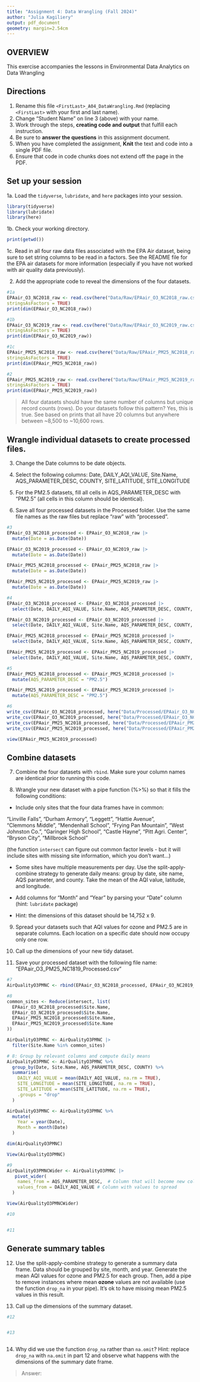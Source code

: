 ```yaml
---
title: "Assignment 4: Data Wrangling (Fall 2024)"
author: "Julia Kagiliery"
output: pdf_document
geometry: margin=2.54cm
---
```


## OVERVIEW

This exercise accompanies the lessons in Environmental Data Analytics on Data Wrangling 

## Directions

1. Rename this file `<FirstLast>_A04_DataWrangling.Rmd` (replacing `<FirstLast>` with your first and last name).
2. Change "Student Name" on line 3 (above) with your name.
3. Work through the steps, **creating code and output** that fulfill each instruction.
4. Be sure to **answer the questions** in this assignment document.
5. When you have completed the assignment, **Knit** the text and code into a single PDF file.
6. Ensure that code in code chunks does not extend off the page in the PDF.


## Set up your session 

1a. Load the `tidyverse`,  `lubridate`, and `here` packages into your session.

```r
library(tidyverse)
library(lubridate)
library(here)
```


1b. Check your working directory.

```r
print(getwd())
```


1c. Read in all four raw data files associated with the EPA Air dataset, being sure to set string columns to be read in a factors. See the README file for the EPA air datasets for more information (especially if you have not worked with air quality data previously). 

2. Add the appropriate code to reveal the dimensions of the four datasets. 

```r
#1a 
EPAair_O3_NC2018_raw <- read.csv(here("Data/Raw/EPAair_O3_NC2018_raw.csv"),
stringsAsFactors = TRUE)
print(dim(EPAair_O3_NC2018_raw))

#1b 
EPAair_O3_NC2019_raw <- read.csv(here("Data/Raw/EPAair_O3_NC2019_raw.csv"),
stringsAsFactors = TRUE)
print(dim(EPAair_O3_NC2019_raw))

#1c 
EPAair_PM25_NC2018_raw <- read.csv(here("Data/Raw/EPAair_PM25_NC2018_raw.csv"),
stringsAsFactors = TRUE)
print(dim(EPAair_PM25_NC2018_raw))

#2 
EPAair_PM25_NC2019_raw <- read.csv(here("Data/Raw/EPAair_PM25_NC2019_raw.csv"),
stringsAsFactors = TRUE)
print(dim(EPAair_PM25_NC2019_raw))
```

>All four datasets should have the same number of columns but unique record counts (rows). Do your datasets follow this pattern?
Yes, this is true. See based on prints that all have 20 columns but anywhere between ~8,500 to ~10,600 rows.

## Wrangle individual datasets to create processed files.

3. Change the Date columns to be date objects.

4. Select the following columns: Date, DAILY_AQI_VALUE, Site.Name, AQS_PARAMETER_DESC, COUNTY, SITE_LATITUDE, SITE_LONGITUDE

5. For the PM2.5 datasets, fill all cells in AQS_PARAMETER_DESC with "PM2.5" (all cells in this column should be identical).

6. Save all four processed datasets in the Processed folder. Use the same file names as the raw files but replace "raw" with "processed".

```r
#3
EPAair_O3_NC2018_processed <- EPAair_O3_NC2018_raw |>
  mutate(Date = as.Date(Date))

EPAair_O3_NC2019_processed <- EPAair_O3_NC2019_raw |>
  mutate(Date = as.Date(Date))

EPAair_PM25_NC2018_processed <- EPAair_PM25_NC2018_raw |>
  mutate(Date = as.Date(Date))

EPAair_PM25_NC2019_processed <- EPAair_PM25_NC2019_raw |>
  mutate(Date = as.Date(Date))

#4
EPAair_O3_NC2018_processed <- EPAair_O3_NC2018_processed |>
  select(Date, DAILY_AQI_VALUE, Site.Name, AQS_PARAMETER_DESC, COUNTY, SITE_LATITUDE, SITE_LONGITUDE)

EPAair_O3_NC2019_processed <- EPAair_O3_NC2019_processed |>
  select(Date, DAILY_AQI_VALUE, Site.Name, AQS_PARAMETER_DESC, COUNTY, SITE_LATITUDE, SITE_LONGITUDE)

EPAair_PM25_NC2018_processed <- EPAair_PM25_NC2018_processed |>
  select(Date, DAILY_AQI_VALUE, Site.Name, AQS_PARAMETER_DESC, COUNTY, SITE_LATITUDE, SITE_LONGITUDE)

EPAair_PM25_NC2019_processed <- EPAair_PM25_NC2019_processed |>
  select(Date, DAILY_AQI_VALUE, Site.Name, AQS_PARAMETER_DESC, COUNTY, SITE_LATITUDE, SITE_LONGITUDE)

#5
EPAair_PM25_NC2018_processed <- EPAair_PM25_NC2018_processed |>
  mutate(AQS_PARAMETER_DESC = "PM2.5")

EPAair_PM25_NC2019_processed <- EPAair_PM25_NC2019_processed |>
  mutate(AQS_PARAMETER_DESC = "PM2.5")

#6
write_csv(EPAair_O3_NC2018_processed, here("Data/Processed/EPAair_O3_NC2018_processed.csv"))
write_csv(EPAair_O3_NC2019_processed, here("Data/Processed/EPAair_O3_NC2019_processed.csv"))
write_csv(EPAair_PM25_NC2018_processed, here("Data/Processed/EPAair_PM25_NC2018_processed.csv"))
write_csv(EPAair_PM25_NC2019_processed, here("Data/Processed/EPAair_PM25_NC2019_processed.csv"))

view(EPAair_PM25_NC2019_processed)
```

## Combine datasets

7. Combine the four datasets with `rbind`. Make sure your column names are identical prior to running this code.

8. Wrangle your new dataset with a pipe function (%>%) so that it fills the following conditions: 

  * Include only sites that the four data frames have in common:  
    
  "Linville Falls", "Durham Armory", "Leggett", "Hattie Avenue",  
  "Clemmons Middle", "Mendenhall School", "Frying Pan Mountain", 
  "West Johnston Co.", "Garinger High School", "Castle Hayne", 
  "Pitt Agri. Center", "Bryson City", "Millbrook School" 
  
  (the function `intersect` can figure out common factor levels - but it will include sites with missing site information, which you don't want...) 

  * Some sites have multiple measurements per day. Use the split-apply-combine strategy to generate daily means: group by date, site name, AQS parameter, and county. Take the mean of the AQI value, latitude, and longitude.
  
  * Add columns for "Month" and "Year" by parsing your "Date" column (hint: `lubridate` package)
  
  * Hint: the dimensions of this dataset should be 14,752 x 9.

9. Spread your datasets such that AQI values for ozone and PM2.5 are in separate columns. Each location on a specific date should now occupy only one row.

10. Call up the dimensions of your new tidy dataset.

11. Save your processed dataset with the following file name: "EPAair_O3_PM25_NC1819_Processed.csv"

```r
#7 
AirQualityO3PMNC <- rbind(EPAair_O3_NC2018_processed, EPAair_O3_NC2019_processed, EPAair_PM25_NC2018_processed, EPAair_PM25_NC2019_processed)

#8 
common_sites <- Reduce(intersect, list(
  EPAair_O3_NC2018_processed$Site.Name,
  EPAair_O3_NC2019_processed$Site.Name,
  EPAair_PM25_NC2018_processed$Site.Name,
  EPAair_PM25_NC2019_processed$Site.Name
))

AirQualityO3PMNC <- AirQualityO3PMNC |>
  filter(Site.Name %in% common_sites) 

# 8: Group by relevant columns and compute daily means
AirQualityO3PMNC <- AirQualityO3PMNC %>%
  group_by(Date, Site.Name, AQS_PARAMETER_DESC, COUNTY) %>%
  summarise(
    DAILY_AQI_VALUE = mean(DAILY_AQI_VALUE, na.rm = TRUE),
    SITE_LONGITUDE = mean(SITE_LONGITUDE, na.rm = TRUE), 
    SITE_LATITUDE = mean(SITE_LATITUDE, na.rm = TRUE), 
    .groups = "drop"
  ) 

AirQualityO3PMNC <- AirQualityO3PMNC %>%
  mutate(
    Year = year(Date),
    Month = month(Date)
  )

dim(AirQualityO3PMNC)

View(AirQualityO3PMNC)

#9
AirQualityO3PMNCWider <- AirQualityO3PMNC |>
   pivot_wider(
    names_from = AQS_PARAMETER_DESC,  # Column that will become new column names
    values_from = DAILY_AQI_VALUE # Column with values to spread
  )

View(AirQualityO3PMNCWider)

#10


#11


```


## Generate summary tables

12. Use the split-apply-combine strategy to generate a summary data frame. Data should be grouped by site, month, and year. Generate the mean AQI values for ozone and PM2.5 for each group. Then, add a pipe to remove instances where mean **ozone** values are not available (use the function `drop_na` in your pipe). It's ok to have missing mean PM2.5 values in this result. 

13. Call up the dimensions of the summary dataset.

```r

#12


#13



```

14. Why did we use the function `drop_na` rather than `na.omit`? Hint: replace `drop_na` with `na.omit` in part 12 and observe what happens with the dimensions of the summary date frame.

> Answer: 

